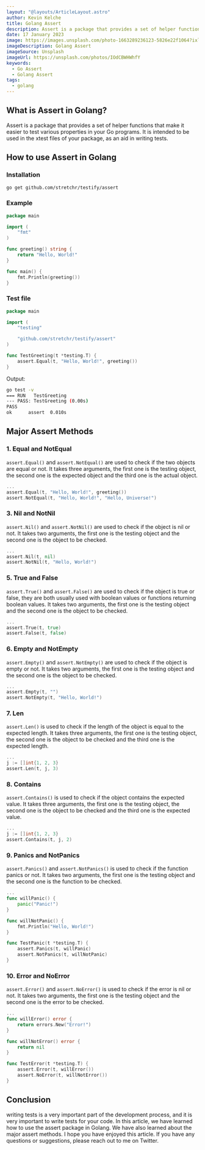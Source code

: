 ```yaml
---
layout: "@layouts/ArticleLayout.astro"
author: Kevin Kelche
title: Golang Assert
description: Assert is a package that provides a set of helper functions that make it easier to test various properties in your Go programs. It is intended to be used in the xtest files of your package, as an aid in writing tests.
date: 17 January 2023
image: https://images.unsplash.com/photo-1663289236123-5826e22f1064?ixlib=rb-4.0.3&ixid=MnwxMjA3fDB8MHxwaG90by1wYWdlfHx8fGVufDB8fHx8&auto=format&fit=crop&w=870&q=80
imageDescription: Golang Assert
imageSource: Unsplash
imageUrl: https://unsplash.com/photos/IOdCBWHWhfY
keywords:
  - Go Assert
  - Golang Assert
tags:
  - golang
---
```



## What is Assert in Golang? <SectionLink id = "what-is-assert-in-golang" />

Assert is a package that provides a set of helper functions that make it easier to test various properties in your Go programs. It is intended to be used in the xtest files of your package, as an aid in writing tests.

## How to use Assert in Golang <SectionLink id = "how-to-use-assert-in-golang" />

### Installation

```bash
go get github.com/stretchr/testify/assert
```

### Example

```go title="main.go"
package main

import (
    "fmt"
)

func greeting() string {
    return "Hello, World!"
}

func main() {
    fmt.Println(greeting())
}
```

### Test file

```go title="main_test.go"
package main

import (
    "testing"

    "github.com/stretchr/testify/assert"
)

func TestGreeting(t *testing.T) {
    assert.Equal(t, "Hello, World!", greeting())
}
```

Output:

```bash title="Output"
go test -v
=== RUN   TestGreeting
--- PASS: TestGreeting (0.00s)
PASS
ok      assert  0.010s

```

## Major Assert Methods <SectionLink id = "major-assert-methods" />

### 1. Equal and NotEqual <SectionLink id = "equal-and-notequal" />

`assert.Equal()` and `assert.NotEqual()` are used to check if the two objects are equal or not. It takes three arguments, the first one is the testing object, the second one is the expected object and the third one is the actual object.

```go title="main_test.go"
...
assert.Equal(t, "Hello, World!", greeting())
assert.NotEqual(t, "Hello, World!", "Hello, Universe!")
```

### 3. Nil and NotNil <SectionLink id = "nil-and-notnil" />

`assert.Nil()` and `assert.NotNil()` are used to check if the object is nil or not. It takes two arguments, the first one is the testing object and the second one is the object to be checked.

```go title="main_test.go"
...
assert.Nil(t, nil)
assert.NotNil(t, "Hello, World!")
```

### 5. True and False <SectionLink id = "true-and-false" />

`assert.True()` and `assert.False()` are used to check if the object is true or false, they are both usually used with boolean values or functions returning boolean values. It takes two arguments, the first one is the testing object and the second one is the object to be checked.

```go title="main_test.go"
...
assert.True(t, true)
assert.False(t, false)
```

### 6. Empty and NotEmpty <SectionLink id = "empty-and-notempty" />

`assert.Empty()` and `assert.NotEmpty()` are used to check if the object is empty or not. It takes two arguments, the first one is the testing object and the second one is the object to be checked.

```go title="main_test.go"
...
assert.Empty(t, "")
assert.NotEmpty(t, "Hello, World!")
```

### 7. Len <SectionLink id = "len" />

`assert.Len()` is used to check if the length of the object is equal to the expected length. It takes three arguments, the first one is the testing object, the second one is the object to be checked and the third one is the expected length.

```go title="main_test.go"
...
j := []int{1, 2, 3}
assert.Len(t, j, 3)
```

### 8. Contains <SectionLink id = "contains" />

`assert.Contains()` is used to check if the object contains the expected value. It takes three arguments, the first one is the testing object, the second one is the object to be checked and the third one is the expected value.

```go title="main_test.go"
...
j := []int{1, 2, 3}
assert.Contains(t, j, 2)
```

### 9. Panics and NotPanics <SectionLink id = "panics-and-notpanics" />

`assert.Panics()` and `assert.NotPanics()` is used to check if the function panics or not. It takes two arguments, the first one is the testing object and the second one is the function to be checked.

```go title="main_test.go"
...
func willPanic() {
    panic("Panic!")
}

func willNotPanic() {
    fmt.Println("Hello, World!")
}

func TestPanic(t *testing.T) {
    assert.Panics(t, willPanic)
    assert.NotPanics(t, willNotPanic)
}
```

### 10. Error and NoError <SectionLink id = "error-and-noerror" />

`assert.Error()` and `assert.NoError()` is used to check if the error is nil or not. It takes two arguments, the first one is the testing object and the second one is the error to be checked.

```go title="main_test.go"
...
func willError() error {
    return errors.New("Error!")
}

func willNotError() error {
    return nil
}

func TestError(t *testing.T) {
    assert.Error(t, willError())
    assert.NoError(t, willNotError())
}
```

## Conclusion <SectionLink id = "conclusion" />

writing tests is a very important part of the development process, and it is very important to write tests for your code. In this article, we have learned how to use the assert package in Golang. We have also learned about the major assert methods. I hope you have enjoyed this article.
If you have any questions or suggestions, please reach out to me on Twitter.
